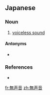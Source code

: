 ==Japanese==
{{ja-kanjitab|む|せい|おん|yomi=on}}

===Noun===
{{ja-noun|むせいおん}}

# {{lb|ja|phonetics|sort=むせいおん}} [[voiceless sound]]

====Antonyms====
* {{ja-r|有声音|ゆうせいおん}}

===References===
* {{R:Shogakukan}}

[[fr:無声音]]
[[zh:無声音]]